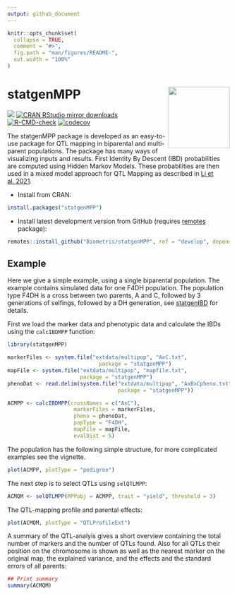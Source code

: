 ```yaml
---
output: github_document
---
```


<!-- README.md is generated from README.Rmd. Please edit that file -->

```r
knitr::opts_chunk$set(
  collapse = TRUE,
  comment = "#>",
  fig.path = "man/figures/README-",
  out.width = "100%"
)
```

# statgenMPP <img src="man/figures/logo.png" align="right" height="139" alt="" />

[![](https://www.r-pkg.org/badges/version/statgenMPP)](https://www.r-pkg.org/pkg/statgenMPP)
[![CRAN RStudio mirror downloads](https://cranlogs.r-pkg.org/badges/statgenMPP)](https://www.r-pkg.org/pkg/statgenMPP)
[![R-CMD-check](https://github.com/Biometris/statgenMPP/workflows/R-CMD-check/badge.svg)](https://github.com/Biometris/statgenMPP/actions?workflow=R-CMD-check)
[![codecov](https://codecov.io/gh/Biometris/statgenMPP/branch/master/graph/badge.svg)](https://app.codecov.io/gh/Biometris/statgenMPP)

The statgenMPP package is developed as an easy-to-use package for QTL mapping in biparental and multi-parent populations. The package has many ways of visualizing inputs and results. First Identity By Descent (IBD) probabilities are computed using Hidden Markov Models. These probabilities are then used in a mixed model approach for QTL Mapping as described in [Li et al. 2021](https://link.springer.com/article/10.1007/s00122-021-03919-7).


* Install from CRAN:

```r
install.packages("statgenMPP")
```

* Install latest development version from GitHub (requires [remotes](https://github.com/r-lib/remotes) package):

```r
remotes::install_github("Biometris/statgenMPP", ref = "develop", dependencies = TRUE)
```

## Example

Here we give a simple example, using a single biparental population. The example contains simulated data for one F4DH population. The population type F4DH is a cross between two parents, A and C, followed by 3 generations of selfings, followed by a DH generation, see [statgenIBD](https://biometris.github.io/statgenIBD/) for details.

First we load the marker data and phenotypic data and calculate the IBDs using the `calcIBDMPP` function:

```r
library(statgenMPP)

markerFiles <- system.file("extdata/multipop", "AxC.txt", 
                             package = "statgenMPP")
mapFile <- system.file("extdata/multipop", "mapfile.txt",
                       package = "statgenMPP")
phenoDat <- read.delim(system.file("extdata/multipop", "AxBxCpheno.txt",
                                   package = "statgenMPP"))

ACMPP <- calcIBDMPP(crossNames = c("AxC"),  
                     markerFiles = markerFiles,
                     pheno = phenoDat,
                     popType = "F4DH",
                     mapFile = mapFile,
                     evalDist = 5)
```

The population has the following simple structure, for more complicated examples see the vignette.

```r
plot(ACMPP, plotType = "pedigree")
```


The next step is to select QTLs using `selQTLMPP`:

```r
ACMQM <- selQTLMPP(MPPobj = ACMPP, trait = "yield", threshold = 3)
```

The QTL-mapping profile and parental effects:

```r
plot(ACMQM, plotType = "QTLProfileExt")
```

A summary of the QTL-analyis gives a short overview containing the total number of markers and the number of QTLs found. Also for all QTLs their position on the chromosome is shown as well as the nearest marker on the original map, the explained variance, and the effects and the standard errors of all parents:

```r
## Print summary
summary(ACMQM)
```

